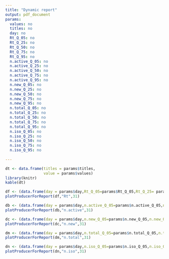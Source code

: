 ```yaml
---
title: "Dynamic report"
output: pdf_document
params:
  values: no
  titles: no
  day: no
  Rt_Q_05: no
  Rt_Q_25: no
  Rt_Q_50: no
  Rt_Q_75: no
  Rt_Q_95: no
  n.active_Q_05: no
  n.active_Q_25: no
  n.active_Q_50: no
  n.active_Q_75: no
  n.active_Q_95: no 
  n.new_Q_05: no
  n.new_Q_25: no
  n.new_Q_50: no
  n.new_Q_75: no
  n.new_Q_95: no
  n.total_Q_05: no
  n.total_Q_25: no
  n.total_Q_50: no
  n.total_Q_75: no
  n.total_Q_95: no 
  n.iso_Q_05: no
  n.iso_Q_25: no
  n.iso_Q_50: no
  n.iso_Q_75: no
  n.iso_Q_95: no   
  
---
```

```r
dt <- data.frame(titles = params$titles,
                 value = params$values) 
library(knitr)                           
kable(dt)
```
\newpage

```r

df <- (data.frame(day = params$day,Rt_Q_05=params$Rt_Q_05,Rt_Q_25= params$Rt_Q_25,Rt_Q_50=params$Rt_Q_50,Rt_Q_75=params$Rt_Q_75,Rt_Q_95=params$Rt_Q_95))
plotProducerForReport(df,"Rt",31)

db <- (data.frame(day = params$day,n.active_Q_05=params$n.active_Q_05,n.active_Q_25= params$n.active_Q_25,n.active_Q_50=params$n.active_Q_50,n.active_Q_75=params$n.active_Q_75,n.active_Q_95=params$n.active_Q_95))
plotProducerForReport(db,"n.active",31)

dc <- (data.frame(day = params$day,n.new_Q_05=params$n.new_Q_05,n.new_Q_25= params$n.new_Q_25,n.new_Q_50=params$n.new_Q_50,n.new_Q_75=params$n.new_Q_75,n.new_Q_95=params$n.new_Q_95))
plotProducerForReport(dc,"n.new",31)

dm <- (data.frame(day = params$day,n.total_Q_05=params$n.total_Q_05,n.total_Q_25= params$n.total_Q_25,n.total_Q_50=params$n.total_Q_50,n.total_Q_75=params$n.total_Q_75,n.total_Q_95=params$n.total_Q_95))
plotProducerForReport(dm,"n.total",31)

dn <- (data.frame(day = params$day,n.iso_Q_05=params$n.iso_Q_05,n.iso_Q_25= params$n.iso_Q_25,n.iso_Q_50=params$n.iso_Q_50,n.iso_Q_75=params$n.iso_Q_75,n.iso_Q_95=params$n.iso_Q_95))
plotProducerForReport(dn,"n.iso",31)



```
